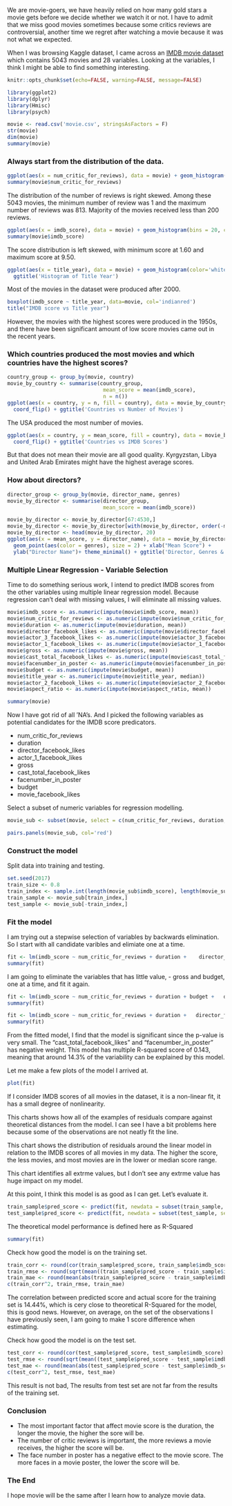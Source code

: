 
We are movie-goers, we have heavily relied on how many gold stars a movie gets before we decide whether we watch it or not. I have to admit that we miss good movies sometimes because some critics reviews are controversial, another time we regret after watching a movie because it was not what we expected.

When I was browsing Kaggle dataset, I came across an [IMDB movie dataset](https://www.kaggle.com/datasets) which contains 5043 movies and 28 variables. Looking at the variables, I think I might be able to find something interesting. 

```{r global_options, include=FALSE}
knitr::opts_chunk$set(echo=FALSE, warning=FALSE, message=FALSE)
```

```{r}
library(ggplot2)
library(dplyr)
library(Hmisc)
library(psych)
```

```{r}
movie <- read.csv('movie.csv', stringsAsFactors = F)
str(movie)
dim(movie)
summary(movie)
```

### Always start from the distribution of the data. 

```{r}
ggplot(aes(x = num_critic_for_reviews), data = movie) + geom_histogram(bins = 20, color = 'white') + ggtitle('Histogram of Number of reviews')
summary(movie$num_critic_for_reviews)
```

The distribution of the number of reviews is right skewed. Among these 5043 movies, the minimum number of review was 1 and the maximum number of reviews was 813. Majority of the movies received less than 200 reviews. 

```{r}
ggplot(aes(x = imdb_score), data = movie) + geom_histogram(bins = 20, color = 'white') + ggtitle('Histogram of Scores')
summary(movie$imdb_score)
```

The score distribution is left skewed, with minimum score at 1.60 and maximum score at 9.50.

```{r}
ggplot(aes(x = title_year), data = movie) + geom_histogram(color='white') +
  ggtitle('Histogram of Title Year')
```

Most of the movies in the dataset were produced after 2000.

```{r}
boxplot(imdb_score ~ title_year, data=movie, col='indianred')
title("IMDB score vs Title year")
```

However, the movies with the highest scores were produced in the 1950s, and there have been significant amount of low score movies came out in the recent years. 

### Which countries produced the most movies and which countries have the highest scores?

```{r}
country_group <- group_by(movie, country)
movie_by_country <- summarise(country_group,
                               mean_score = mean(imdb_score),
                               n = n()) 
ggplot(aes(x = country, y = n, fill = country), data = movie_by_country) + geom_bar(stat = 'identity') + theme(legend.position = "none", axis.text=element_text(size=6)) +
  coord_flip() + ggtitle('Countries vs Number of Movies')
```

The USA produced the most number of movies. 

```{r}
ggplot(aes(x = country, y = mean_score, fill = country), data = movie_by_country) + geom_bar(stat = 'identity') + theme(legend.position = "none", axis.text=element_text(size=7)) +
  coord_flip() + ggtitle('Countries vs IMDB Scores')
```

But that does not mean their movie are all good quality. Kyrgyzstan, Libya and United Arab Emirates might have the highest average scores.

### How about directors?

```{r}
director_group <- group_by(movie, director_name, genres)
movie_by_director <- summarise(director_group,
                               mean_score = mean(imdb_score))
```

```{r}
movie_by_director <- movie_by_director[67:4530,]
movie_by_director <- movie_by_director[with(movie_by_director, order(-mean_score)), ]
movie_by_director <- head(movie_by_director, 20)
ggplot(aes(x = mean_score, y = director_name), data = movie_by_director) +
  geom_point(aes(color = genres), size = 2) + xlab("Mean Score") + 
  ylab("Director Name")+ theme_minimal() + ggtitle('Director, Genres & Scores')
```

### Multiple Linear Regression - Variable Selection

Time to do something serious work, I intend to predict IMDB scores from the other variables using multiple linear regression model. Because regression can't deal with missing values, I will eliminate all missing values.  

```{r}
movie$imdb_score <- as.numeric(impute(movie$imdb_score, mean))
movie$num_critic_for_reviews <- as.numeric(impute(movie$num_critic_for_reviews, mean))
movie$duration <- as.numeric(impute(movie$duration, mean))
movie$director_facebook_likes <- as.numeric(impute(movie$director_facebook_likes, mean))
movie$actor_3_facebook_likes <- as.numeric(impute(movie$actor_3_facebook_likes, mean))
movie$actor_1_facebook_likes <- as.numeric(impute(movie$actor_1_facebook_likes, mean))
movie$gross <- as.numeric(impute(movie$gross, mean))
movie$cast_total_facebook_likes <- as.numeric(impute(movie$cast_total_facebook_likes, mean))
movie$facenumber_in_poster <- as.numeric(impute(movie$facenumber_in_poster, mean))
movie$budget <- as.numeric(impute(movie$budget, mean))
movie$title_year <- as.numeric(impute(movie$title_year, median))
movie$actor_2_facebook_likes <- as.numeric(impute(movie$actor_2_facebook_likes, mean))
movie$aspect_ratio <- as.numeric(impute(movie$aspect_ratio, mean))
```

```{r}
summary(movie)
```

Now I have got rid of all 'NA's. And I picked the following variables as potential candidates for the IMDB score predicators.

* num_critic_for_reviews
* duration
* director_facebook_likes
* actor_1_facebook_likes
* gross
* cast_total_facebook_likes
* facenumber_in_poster
* budget 
* movie_facebook_likes

Select a subset of numeric variables for regression modelling.

```{r}
movie_sub <- subset(movie, select = c(num_critic_for_reviews, duration, director_facebook_likes, actor_1_facebook_likes, gross, cast_total_facebook_likes, facenumber_in_poster, budget, movie_facebook_likes, imdb_score))
```

```{r}
pairs.panels(movie_sub, col='red')
```

### Construct the model

Split data into training and testing.

```{r}
set.seed(2017)
train_size <- 0.8 
train_index <- sample.int(length(movie_sub$imdb_score), length(movie_sub$imdb_score) * train_size)
train_sample <- movie_sub[train_index,]
test_sample <- movie_sub[-train_index,]
```

### Fit the model 

I am trying out a stepwise selection of variables by backwards elimination. So I start with all candidate varibles and elimiate one at a time.

```{r}
fit <- lm(imdb_score ~ num_critic_for_reviews + duration +    director_facebook_likes + actor_1_facebook_likes + gross + cast_total_facebook_likes + facenumber_in_poster + budget + movie_facebook_likes, data=train_sample)
summary(fit) 
```

I am going to eliminate the variables that has little value, - gross and budget, one at a time, and fit it again.

```{r}
fit <- lm(imdb_score ~ num_critic_for_reviews + duration + budget +   director_facebook_likes + actor_1_facebook_likes + cast_total_facebook_likes + facenumber_in_poster + movie_facebook_likes, data=train_sample)
summary(fit) 
```

```{r}
fit <- lm(imdb_score ~ num_critic_for_reviews + duration +   director_facebook_likes + actor_1_facebook_likes + cast_total_facebook_likes + facenumber_in_poster + movie_facebook_likes, data=train_sample)
summary(fit) 
```

From the fitted model, I find that the model is significant since the p-value is very small. The "cast_total_facebook_likes" and "facenumber_in_poster" has negative weight. This model has multiple R-squared score of 0.143, meaning that around 14.3% of the variability can be explained by this model.

Let me make a few plots of the model I arrived at.

```{r}
plot(fit)
```

If I consider IMDB scores of all movies in the dataset, it is a non-linear fit, it has a small degree of nonlinearity.

This charts shows how all of the examples of residuals compare against theoretical distances from the model. I can see I have a bit problems here because some of the observations are not neatly fit the line. 

This chart shows the distribution of residuals around the linear model in relation to the IMDB scores of all movies in my data. The higher the score, the less movies, and most movies are in the lower or median score range.

This chart identifies all extrme values, but I don't see any extrme value has huge impact on my model. 

At this point, I think this model is as good as I can get. Let's evaluate it. 

```{r}
train_sample$pred_score <- predict(fit, newdata = subset(train_sample, select=c(imdb_score, num_critic_for_reviews, duration, director_facebook_likes, actor_1_facebook_likes, cast_total_facebook_likes, facenumber_in_poster, movie_facebook_likes)))
test_sample$pred_score <- predict(fit, newdata = subset(test_sample, select=c(imdb_score, num_critic_for_reviews, duration, director_facebook_likes, actor_1_facebook_likes, cast_total_facebook_likes, facenumber_in_poster, movie_facebook_likes)))
```

The theoretical model performance is defined here as R-Squared

```{r}
summary(fit)
```

Check how good the model is on the training set.

```{r}
train_corr <- round(cor(train_sample$pred_score, train_sample$imdb_score), 2)
train_rmse <- round(sqrt(mean((train_sample$pred_score - train_sample$imdb_score)^2)))
train_mae <- round(mean(abs(train_sample$pred_score - train_sample$imdb_score)))
c(train_corr^2, train_rmse, train_mae)
```

The correlation between predicted score and actual score for the training set is 14.44%, which is cery close to theoretical R-Squared for the model, this is good news. However, on average, on the set of the observations I have previously seen, I am going to make 1 score difference when estimating. 

Check how good the model is on the test set.

```{r}
test_corr <- round(cor(test_sample$pred_score, test_sample$imdb_score), 2)
test_rmse <- round(sqrt(mean((test_sample$pred_score - test_sample$imdb_score)^2)))
test_mae <- round(mean(abs(test_sample$pred_score - test_sample$imdb_score)))
c(test_corr^2, test_rmse, test_mae)
```

This result is not bad, The results from test set are not far from the results of the training set. 

### Conclusion

* The most important factor that affect movie score is the duration, the longer the movie, the higher the sore will be. 
* The number of critic reviews is important, the more reviews a movie receives, the higher the score will be.
* The face number in poster has a negative effect to the movie score. The more faces in a movie poster, the lower the score will be. 

### The End 

I hope movie will be the same after I learn how to analyze movie data.
